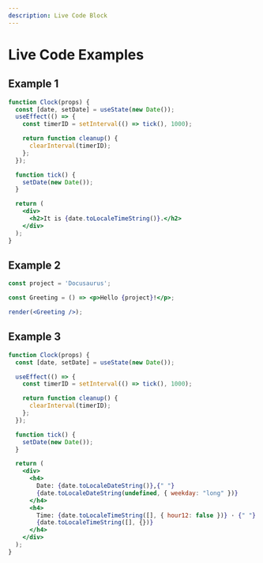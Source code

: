 ```yaml
---
description: Live Code Block
---
```



# Live Code Examples

## Example 1

<BrowserWindow url="localhost">


```jsx live
function Clock(props) {
  const [date, setDate] = useState(new Date());
  useEffect(() => {
    const timerID = setInterval(() => tick(), 1000);

    return function cleanup() {
      clearInterval(timerID);
    };
  });

  function tick() {
    setDate(new Date());
  }

  return (
    <div>
      <h2>It is {date.toLocaleTimeString()}.</h2>
    </div>
  );
}
```


</BrowserWindow>

## Example 2

<BrowserWindow url="localhost">


```jsx live noInline
const project = 'Docusaurus';

const Greeting = () => <p>Hello {project}!</p>;

render(<Greeting />);
```


</BrowserWindow>

## Example 3

<BrowserWindow url="localhost">

```jsx live
function Clock(props) {
  const [date, setDate] = useState(new Date());

  useEffect(() => {
    const timerID = setInterval(() => tick(), 1000);

    return function cleanup() {
      clearInterval(timerID);
    };
  });

  function tick() {
    setDate(new Date());
  }

  return (
    <div>
      <h4>
        Date: {date.toLocaleDateString()},{" "}
        {date.toLocaleDateString(undefined, { weekday: "long" })}
      </h4>
      <h4>
        Time: {date.toLocaleTimeString([], { hour12: false })} · {" "}
        {date.toLocaleTimeString([], {})}
      </h4>
    </div>
  );
}
```
</BrowserWindow>